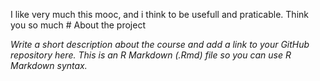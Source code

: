 I like very much this mooc, and i think to be usefull and praticable.
Think you so much
# About the project

*Write a short description about the course and add a link to your GitHub repository here. This is an R Markdown (.Rmd) file so you can use R Markdown syntax.*
